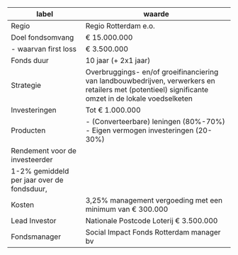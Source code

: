 ---
---

| label                                      | waarde                                                                                                                                              |
| ------------------------------------------ | --------------------------------------------------------------------------------------------------------------------------------------------------- |
| Regio                                      | Regio Rotterdam e.o.                                                                                                                                |
| Doel fondsomvang                           | € 15.000.000                                                                                                                                        |
| - waarvan first loss                       | € 3.500.000                                                                                                                                         |
| Fonds duur                                 | 10 jaar (+ 2x1 jaar)                                                                                                                                |
| Strategie                                  | Overbruggings- en/of groeifinanciering van landbouwbedrijven, verwerkers en retailers met (potentieel) significante omzet in de lokale voedselketen |
| Investeringen                              | Tot € 1.000.000                                                                                                                                     |
| Producten                                  | - (Converteerbare) leningen (80%-70%) - Eigen vermogen investeringen (20-30%)                                                                       |
| Rendement voor de investeerder             |
| 1-2% gemiddeld per jaar over de fondsduur, |
| Kosten                                     | 3,25% management vergoeding met een minimum van € 300.000                                                                                           |
| Lead Investor                              | Nationale Postcode Loterij € 3.500.000                                                                                                              |
| Fondsmanager                               | Social Impact Fonds Rotterdam manager bv                                                                                                            |
